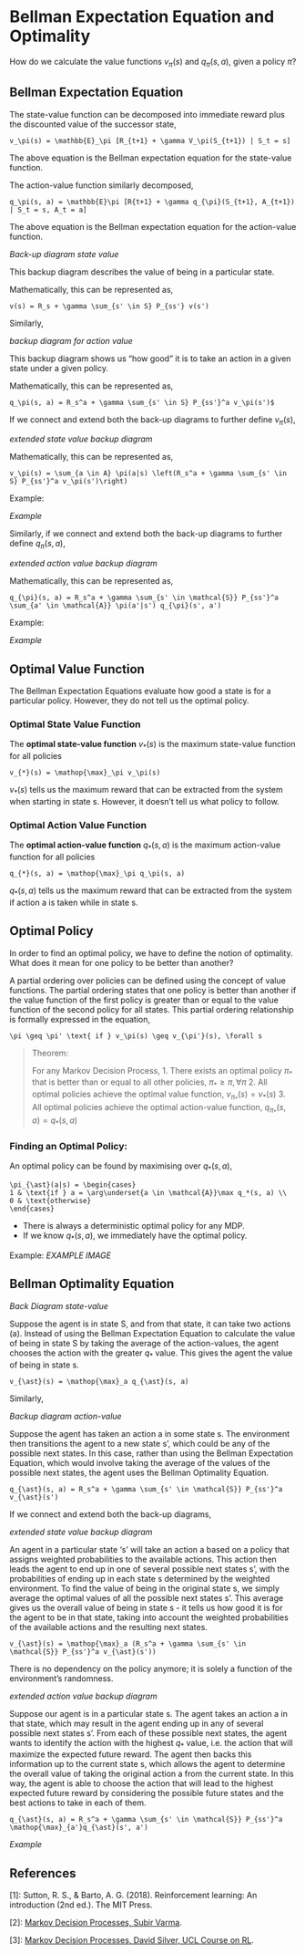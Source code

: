 # Bellman Expectation Equation and Optimality

How do we calculate the value functions $v_\pi (s)$ and $q_\pi (s,a)$, given a policy $\pi$?

## Bellman Expectation Equation

The state-value function can be decomposed into immediate reward plus the discounted value of the successor state,
```math
v_\pi(s) = \mathbb{E}_\pi [R_{t+1} + \gamma V_\pi(S_{t+1}) | S_t = s]
```
The above equation is the Bellman expectation equation for the state-value function.

The action-value function similarly decomposed,
```math
q_\pi(s, a) = \mathbb{E}\pi [R{t+1} + \gamma q_{\pi}(S_{t+1}, A_{t+1}) | S_t = s, A_t = a]
```
The above equation is the Bellman expectation equation for the action-value function.



_Back-up diagram state value_

This backup diagram describes the value of being in a particular state. 

Mathematically, this can be represented as,
```math
v(s) = R_s + \gamma \sum_{s' \in S} P_{ss'} v(s')
```

Similarly,

_backup diagram for action value_

This backup diagram shows us "how good" it is to take an action in a given state under a given policy.

Mathematically, this can be represented as,

```math
q_\pi(s, a) = R_s^a + \gamma \sum_{s' \in S} P_{ss'}^a v_\pi(s')$
```

If we connect and extend both the back-up diagrams to further define $v_\pi (s)$,

_extended state value backup diagram_

Mathematically, this can be represented as,
```math
v_\pi(s) = \sum_{a \in A} \pi(a|s) \left(R_s^a + \gamma \sum_{s' \in S} P_{ss'}^a v_\pi(s')\right)
```

Example:

_Example_

Similarly, if we connect and extend both the back-up diagrams to further define $q_\pi (s, a)$,

_extended action value backup diagram_

Mathematically, this can be represented as,
```math
q_{\pi}(s, a) = R_s^a + \gamma \sum_{s' \in \mathcal{S}} P_{ss'}^a \sum_{a' \in \mathcal{A}} \pi(a'|s') q_{\pi}(s', a')
```

Example:

_Example_

## Optimal Value Function

The Bellman Expectation Equations evaluate how good a state is for a particular policy. However, they do not tell us the optimal policy.

### Optimal State Value Function
The **optimal state-value function** $v_{*} (s)$  is the maximum state-value function for all policies
```math
v_{*}(s) = \mathop{\max}_\pi v_\pi(s)
```
$v_{*} (s)$ tells us the maximum reward that can be extracted from the system when starting in state s. However, it doesn't tell us what policy to follow.

### Optimal Action Value Function

The **optimal action-value function**  $q_{*} (s, a)$ is the maximum action-value function for all policies
```math
q_{*}(s, a) = \mathop{\max}_\pi q_\pi(s, a)
```

$q_{*} (s, a)$ tells us the maximum reward that can be extracted from the system if action a is taken while in state s.

## Optimal Policy

In order to find an optimal policy, we have to define the notion of optimality. What does it mean for one policy to be better than another?

A partial ordering over policies can be defined using the concept of value functions. The partial ordering states that one policy is better than another if the value function of the first policy is greater than or equal to the value function of the second policy for all states. This partial ordering relationship is formally expressed in the equation,
```math
\pi \geq \pi' \text{ if } v_\pi(s) \geq v_{\pi'}(s), \forall s
```

> Theorem:
> 
> For any Markov Decision Process,
> 1. There exists an optimal policy $\pi_{\ast}$ that is better than or equal to all other policies, $\pi_{\ast} \geq \pi, \forall \pi$
> 2. All optimal policies achieve the optimal value function, $v_{\pi_{\ast}}(s) = v_{\ast}(s)$
> 3. All optimal policies achieve the optimal action-value function, $q_{\pi_{\ast}}(s, a) = q_{\ast}(s, a)$

### Finding an Optimal Policy:

An optimal policy can be found by maximising over $q_{\ast}(s, a)$,
```math
\pi_{\ast}(a|s) = \begin{cases}
1 & \text{if } a = \arg\underset{a \in \mathcal{A}}\max q_*(s, a) \\
0 & \text{otherwise}
\end{cases}
```

- There is always a deterministic optimal policy for any MDP.
- If we know $q_{\ast}(s,a )$, we immediately have the optimal policy.

Example:
_EXAMPLE IMAGE_

## Bellman Optimality Equation

_Back Diagram state-value_

Suppose the agent is in state S, and from that state, it can take two actions (a). Instead of using the Bellman Expectation Equation to calculate the value of being in state S by taking the average of the action-values, the agent chooses the action with the greater $q_{\ast}$ value. This gives the agent the value of being in state s.
```math
v_{\ast}(s) = \mathop{\max}_a q_{\ast}(s, a)
```

Similarly,

_Backup diagram action-value_

Suppose the agent has taken an action a in some state s. The environment then transitions the agent to a new state s', which could be any of the possible next states. In this case, rather than using the Bellman Expectation Equation, which would involve taking the average of the values of the possible next states, the agent uses the Bellman Optimality Equation.
```math
q_{\ast}(s, a) = R_s^a + \gamma \sum_{s' \in \mathcal{S}} P_{ss'}^a v_{\ast}(s')
```
If we connect and extend both the back-up diagrams,

_extended state value backup diagram_

An agent in a particular state 's' will take an action a based on a policy that assigns weighted probabilities to the available actions. This action then leads the agent to end up in one of several possible next states s', with the probabilities of ending up in each state s determined by the weighted environment. To find the value of being in the original state s, we simply average the optimal values of all the possible next states s'. This average gives us the overall value of being in state s - it tells us how good it is for the agent to be in that state, taking into account the weighted probabilities of the available actions and the resulting next states.
```math
v_{\ast}(s) = \mathop{\max}_a (R_s^a + \gamma \sum_{s' \in \mathcal{S}} P_{ss'}^a v_{\ast}(s'))
```
There is no dependency on the policy anymore; it is solely a function of the environment's randomness.

_extended action value backup diagram_

Suppose our agent is in a particular state s. The agent takes an action a in that state, which may result in the agent ending up in any of several possible next states s'. From each of these possible next states, the agent wants to identify the action with the highest $q_{\ast}$ value, i.e. the action that will maximize the expected future reward. The agent then backs this information up to the current state s, which allows the agent to determine the overall value of taking the original action a from the current state. In this way, the agent is able to choose the action that will lead to the highest expected future reward by considering the possible future states and the best actions to take in each of them.
```math
q_{\ast}(s, a) = R_s^a + \gamma \sum_{s' \in \mathcal{S}} P_{ss'}^a \mathop{\max}_{a'}q_{\ast}(s', a')
```

_Example_

## References
[1]: Sutton, R. S., & Barto, A. G. (2018). Reinforcement learning: An introduction (2nd ed.). The MIT Press.

[2]: [Markov Decision Processes, Subir Varma](https://subirvarma.github.io/GeneralCognitics/Course2/Lecture2_MDPs.pdf).

[3]: [Markov Decision Processes, David Silver, UCL Course on RL](https://www.davidsilver.uk/wp-content/uploads/2020/03/MDP.pdf).

[4]: J. Norris, “Markov Chains,” Cambridge University Press, Cambridge, 1998.
